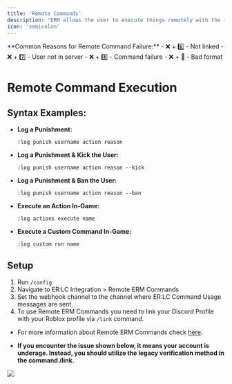 ```yaml
---
title: 'Remote Commands'
description: 'ERM allows the user to execute things remotely with the internal log command.'
icon: 'semicolon'
---
```


<Warning>
**Common Reasons for Remote Command Failure:**
- ❌ + 6️⃣ - Not linked
- ❌ + 7️⃣ - User not in server
- ❌ + 8️⃣ - Command failure
- ❌ + 🚫 - Bad format
</Warning>

# Remote Command Execution

## Syntax Examples:
- **Log a Punishment:**
  ```
  :log punish username action reason
  ```
- **Log a Punishment & Kick the User:**
  ```
  :log punish username action reason --kick
  ```
- **Log a Punishment & Ban the User:**
  ```
  :log punish username action reason --ban
  ```
- **Execute an Action In-Game:**
  ```
  :log actions execute name
  ```
- **Execute a Custom Command In-Game:**
  ```
  :log custom run name
  ```

## Setup
1. Run `/config`
2. Navigate to ER:LC Integration > Remote ERM Commands
3. Set the webhook channel to the channel where ER:LC Command Usage messages are sent.
4. To use Remote ERM Commands you need to link your Discord Profile with your Roblox profile via `/link` command. 

- For more information about Remote ERM Commands check [here](https://discord.com/channels/987798554972143728/988054766749888562/1236105462605418538).
 
- **If you encounter the issue shown below, it means your account is underage. Instead, you should utilize the legacy verification method in the command /link.**

<Frame>
  <img src="../images/api/remoteLogCommand/remoteLoginNotAllowed.png" />
</Frame>